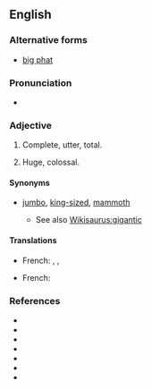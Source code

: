 ==English==

===Alternative forms===
* [[big phat]]

===Pronunciation===
* {{IPA|/ˈbɪɡ.fæt/}}

===Adjective===
{{en-adj|pos=[[big]] [[fat]]|-}}

# {{idiomatic|pejorative}} Complete, utter, total.
# {{idiomatic|colloquial}} Huge, colossal.

====Synonyms====
* {{sense|huge}} [[jumbo]], [[king-sized]], [[mammoth]]
** See also [[Wikisaurus:gigantic]]

====Translations====
{{trans-top|complete}}
* French: {{t+|fr|gros}}, {{t+|fr|sacré}}, {{t+|fr|intégral}}
{{trans-mid}}
{{trans-bottom}}

{{trans-top|huge}}
* French: {{t-|fr|bon gros}}
{{trans-mid}}
{{trans-bottom}}

===References===
* {{w|Big Fat Liar}}
* {{w|Garfield: Big Fat Hairy Deal}}
* {{w|Big Fat Awesome House Party}}
* {{w|Rush Limbaugh Is a Big Fat Idiot and Other Observations}}
* {{w|My Big Fat Greek Wedding}}
* {{w|My Big Fat Obnoxious Fiance}}
* {{w|My Big Fat Independent Movie}}
